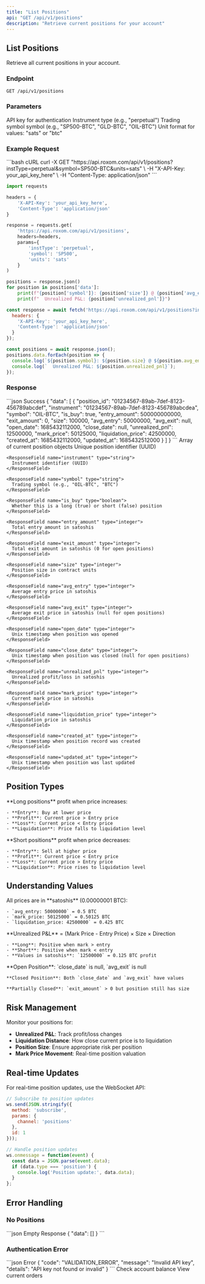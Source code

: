 ```yaml
---
title: "List Positions"
api: "GET /api/v1/positions"
description: "Retrieve current positions for your account"
---
```


## List Positions

Retrieve all current positions in your account.

### Endpoint
```http
GET /api/v1/positions
```

### Parameters

<ParamField header="X-API-Key" type="string" required>
  API key for authentication
</ParamField>

<ParamField query="instType" type="string" required>
  Instrument type (e.g., "perpetual")
</ParamField>

<ParamField query="symbol" type="string" required>
  Trading symbol symbol (e.g., "SP500-BTC", "GLD-BTC", "OIL-BTC")
</ParamField>

<ParamField query="units" type="string" default="sats">
  Unit format for values: "sats" or "btc"
</ParamField>

### Example Request

<RequestExample>
```bash cURL
curl -X GET "https://api.roxom.com/api/v1/positions?instType=perpetual&symbol=SP500-BTC&units=sats" \
  -H "X-API-Key: your_api_key_here" \
  -H "Content-Type: application/json"
```

```python Python
import requests

headers = {
    'X-API-Key': 'your_api_key_here',
    'Content-Type': 'application/json'
}

response = requests.get(
    'https://api.roxom.com/api/v1/positions',
    headers=headers,
    params={
        'instType': 'perpetual',
        'symbol': 'SP500',
        'units': 'sats'
    }
)

positions = response.json()
for position in positions['data']:
    print(f"{position['symbol']}: {position['size']} @ {position['avg_entry']}")
    print(f"  Unrealized P&L: {position['unrealized_pnl']}")
```

```javascript JavaScript
const response = await fetch('https://api.roxom.com/api/v1/positions?instType=perpetual&symbol=SP500-BTC&units=sats', {
  headers: {
    'X-API-Key': 'your_api_key_here',
    'Content-Type': 'application/json'
  }
});

const positions = await response.json();
positions.data.forEach(position => {
  console.log(`${position.symbol}: ${position.size} @ ${position.avg_entry}`);
  console.log(`  Unrealized P&L: ${position.unrealized_pnl}`);
});
```
</RequestExample>

### Response

<ResponseExample>
```json Success
{
  "data": [
    {
      "position_id": "01234567-89ab-7def-8123-456789abcdef",
      "instrument": "01234567-89ab-7def-8123-456789abcdea",
      "symbol": "OIL-BTC", 
      "is_buy": true,
      "entry_amount": 500000000000,
      "exit_amount": 0,
      "size": 100000,
      "avg_entry": 50000000,
      "avg_exit": null,
      "open_date": 1685432112000,
      "close_date": null,
      "unrealized_pnl": 12500000,
      "mark_price": 50125000,
      "liquidation_price": 42500000,
      "created_at": 1685432112000,
      "updated_at": 1685432512000
    }
  ]
}
```
</ResponseExample>

<ResponseField name="data" type="array">
  Array of current position objects

  <Expandable title="Position properties">
    <ResponseField name="position_id" type="string">
      Unique position identifier (UUID)
    </ResponseField>
    
    <ResponseField name="instrument" type="string">
      Instrument identifier (UUID)
    </ResponseField>
    
    <ResponseField name="symbol" type="string">
      Trading symbol (e.g., "OIL-BTC", "BTC")
    </ResponseField>
    
    <ResponseField name="is_buy" type="boolean">
      Whether this is a long (true) or short (false) position
    </ResponseField>
    
    <ResponseField name="entry_amount" type="integer">
      Total entry amount in satoshis
    </ResponseField>
    
    <ResponseField name="exit_amount" type="integer">
      Total exit amount in satoshis (0 for open positions)
    </ResponseField>
    
    <ResponseField name="size" type="integer">
      Position size in contract units
    </ResponseField>
    
    <ResponseField name="avg_entry" type="integer">
      Average entry price in satoshis
    </ResponseField>
    
    <ResponseField name="avg_exit" type="integer">
      Average exit price in satoshis (null for open positions)
    </ResponseField>
    
    <ResponseField name="open_date" type="integer">
      Unix timestamp when position was opened
    </ResponseField>
    
    <ResponseField name="close_date" type="integer">
      Unix timestamp when position was closed (null for open positions)
    </ResponseField>
    
    <ResponseField name="unrealized_pnl" type="integer">
      Unrealized profit/loss in satoshis
    </ResponseField>
    
    <ResponseField name="mark_price" type="integer">
      Current mark price in satoshis
    </ResponseField>
    
    <ResponseField name="liquidation_price" type="integer">
      Liquidation price in satoshis
    </ResponseField>
    
    <ResponseField name="created_at" type="integer">
      Unix timestamp when position record was created
    </ResponseField>
    
    <ResponseField name="updated_at" type="integer">
      Unix timestamp when position was last updated
    </ResponseField>
  </Expandable>
</ResponseField>

## Position Types

<AccordionGroup>
  <Accordion title="Long Positions (is_buy: true)">
    **Long positions** profit when price increases:
    
    - **Entry**: Buy at lower price
    - **Profit**: Current price > Entry price
    - **Loss**: Current price < Entry price
    - **Liquidation**: Price falls to liquidation level
  </Accordion>

  <Accordion title="Short Positions (is_buy: false)">
    **Short positions** profit when price decreases:
    
    - **Entry**: Sell at higher price
    - **Profit**: Current price < Entry price  
    - **Loss**: Current price > Entry price
    - **Liquidation**: Price rises to liquidation level
  </Accordion>
</AccordionGroup>

## Understanding Values

<AccordionGroup>
  <Accordion title="Price Format">
    All prices are in **satoshis** (0.00000001 BTC):
    
    - `avg_entry: 50000000` = 0.5 BTC
    - `mark_price: 50125000` = 0.50125 BTC
    - `liquidation_price: 42500000` = 0.425 BTC
  </Accordion>

  <Accordion title="P&L Calculation">
    **Unrealized P&L** = (Mark Price - Entry Price) × Size × Direction
    
    - **Long**: Positive when mark > entry
    - **Short**: Positive when mark < entry
    - **Values in satoshis**: `12500000` = 0.125 BTC profit
  </Accordion>

  <Accordion title="Position Lifecycle">
    **Open Position**: `close_date` is null, `avg_exit` is null
    
    **Closed Position**: Both `close_date` and `avg_exit` have values
    
    **Partially Closed**: `exit_amount` > 0 but position still has size
  </Accordion>
</AccordionGroup>

## Risk Management

Monitor your positions for:

- **Unrealized P&L**: Track profit/loss changes
- **Liquidation Distance**: How close current price is to liquidation
- **Position Size**: Ensure appropriate risk per position
- **Mark Price Movement**: Real-time position valuation

## Real-time Updates

For real-time position updates, use the WebSocket API:

```javascript
// Subscribe to position updates
ws.send(JSON.stringify({
  method: 'subscribe',
  params: {
    channel: 'positions'
  },
  id: 1
}));

// Handle position updates
ws.onmessage = function(event) {
  const data = JSON.parse(event.data);
  if (data.type === 'position') {
    console.log('Position update:', data.data);
  }
};
```

## Error Handling

### No Positions

<ResponseExample>
```json Empty Response
{
  "data": []
}
```
</ResponseExample>

### Authentication Error

<ResponseExample>
```json Error
{
  "code": "VALIDATION_ERROR",
  "message": "Invalid API key",
  "details": "API key not found or invalid"
}
```
</ResponseExample>

<CardGroup cols="2">
  <Card
    title="Account Balance"
    icon="wallet"
    href="/api-reference/account/balances"
  >
    Check account balance
  </Card>
  <Card
    title="List Orders"
    icon="list"
    href="/api-reference/orders/list"
  >
    View current orders
  </Card>
</CardGroup>